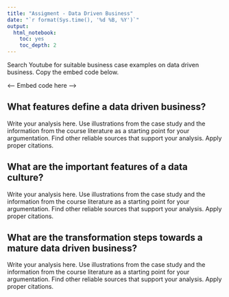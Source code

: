 ---
title: "Assigment - Data Driven Business"
date: "`r format(Sys.time(), '%d %B, %Y')`"
output:
  html_notebook:
    toc: yes
    toc_depth: 2
---

Search Youtube for suitable business case examples on data driven business. Copy the embed code below.

<---- Embed code here ---->


## What features define a data driven business?

Write your analysis here. Use illustrations from the case study and the information from the course literature as a starting point for your argumentation. Find other reliable sources that support your analysis. Apply proper citations. 

## What are the important features of a data culture?

Write your analysis here. Use illustrations from the case study and the information from the course literature as a starting point for your argumentation. Find other reliable sources that support your analysis. Apply proper citations.

## What are the transformation steps towards a mature data driven business?
Write your analysis here. Use illustrations from the case study and the information from the course literature as a starting point for your argumentation. Find other reliable sources that support your analysis. Apply proper citations.

